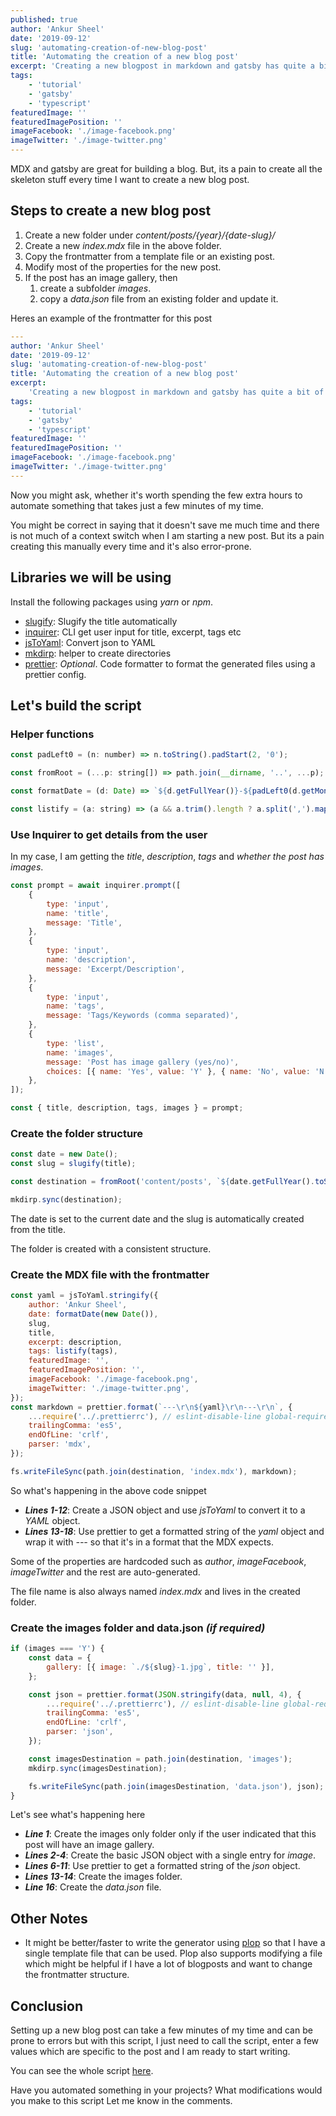 ```yaml
---
published: true
author: 'Ankur Sheel'
date: '2019-09-12'
slug: 'automating-creation-of-new-blog-post'
title: 'Automating the creation of a new blog post'
excerpt: 'Creating a new blogpost in markdown and gatsby has quite a bit of boilerplate. Lets see how to automate it.'
tags:
    - 'tutorial'
    - 'gatsby'
    - 'typescript'
featuredImage: ''
featuredImagePosition: ''
imageFacebook: './image-facebook.png'
imageTwitter: './image-twitter.png'
---
```



MDX and gatsby are great for building a blog. But, its a pain to create all the skeleton stuff every time I want to
create a new blog post.

## Steps to create a new blog post

1. Create a new folder under _content/posts/{year}/{date-slug}/_
1. Create a new _index.mdx_ file in the above folder.
1. Copy the frontmatter from a template file or an existing post.
1. Modify most of the properties for the new post.
1. If the post has an image gallery, then
    1. create a subfolder _images_.
    1. copy a _data.json_ file from an existing folder and update it.

Heres an example of the frontmatter for this post

```yaml
---
author: 'Ankur Sheel'
date: '2019-09-12'
slug: 'automating-creation-of-new-blog-post'
title: 'Automating the creation of a new blog post'
excerpt:
    'Creating a new blogpost in markdown and gatsby has quite a bit of skeleton stuff. Lets see how to automate it.'
tags:
    - 'tutorial'
    - 'gatsby'
    - 'typescript'
featuredImage: ''
featuredImagePosition: ''
imageFacebook: './image-facebook.png'
imageTwitter: './image-twitter.png'
---

```

<Quote quote="Wouldn't it be nice if it could all be generated by a single command?" />

Now you might ask, whether it's worth spending the few extra hours to automate something that takes just a few minutes
of my time.

You might be correct in saying that it doesn't save me much time and there is not much of a context switch when I am
starting a new post. But its a pain creating this manually every time and it's also error-prone.

<Quote quote=" Let's Automate all the things." />

## Libraries we will be using

Install the following packages using _yarn_ or _npm_.

-   [slugify](https://github.com/sindresorhus/slugify): Slugify the title automatically
-   [inquirer](http://npm.im/inquirer): CLI get user input for title, excerpt, tags etc
-   [jsToYaml](https://github.com/alexcrist/json-to-pretty-yaml): Convert json to YAML
-   [mkdirp](https://github.com/substack/node-mkdirp): helper to create directories
-   [prettier](https://github.com/prettier/prettier): _Optional_. Code formatter to format the generated files using a
    prettier config.

## Let's build the script

### Helper functions

```javascript
const padLeft0 = (n: number) => n.toString().padStart(2, '0');

const fromRoot = (...p: string[]) => path.join(__dirname, '..', ...p);

const formatDate = (d: Date) => `${d.getFullYear()}-${padLeft0(d.getMonth() + 1)}-${padLeft0(d.getDate())}`;

const listify = (a: string) => (a && a.trim().length ? a.split(',').map(s => s.trim()) : '');
```

### Use Inquirer to get details from the user

In my case, I am getting the _title_, _description_, _tags_ and _whether the post has images_.

```javascript
const prompt = await inquirer.prompt([
    {
        type: 'input',
        name: 'title',
        message: 'Title',
    },
    {
        type: 'input',
        name: 'description',
        message: 'Excerpt/Description',
    },
    {
        type: 'input',
        name: 'tags',
        message: 'Tags/Keywords (comma separated)',
    },
    {
        type: 'list',
        name: 'images',
        message: 'Post has image gallery (yes/no)',
        choices: [{ name: 'Yes', value: 'Y' }, { name: 'No', value: 'N' }],
    },
]);

const { title, description, tags, images } = prompt;
```

### Create the folder structure

```javascript
const date = new Date();
const slug = slugify(title);

const destination = fromRoot('content/posts', `${date.getFullYear().toString()}`, `${formatDate(date)}-${slug}`);

mkdirp.sync(destination);
```

The date is set to the current date and the slug is automatically created from the title.

The folder is created with a consistent structure.

### Create the MDX file with the frontmatter

```javascript
const yaml = jsToYaml.stringify({
    author: 'Ankur Sheel',
    date: formatDate(new Date()),
    slug,
    title,
    excerpt: description,
    tags: listify(tags),
    featuredImage: '',
    featuredImagePosition: '',
    imageFacebook: './image-facebook.png',
    imageTwitter: './image-twitter.png',
});
const markdown = prettier.format(`---\r\n${yaml}\r\n---\r\n`, {
    ...require('../.prettierrc'), // eslint-disable-line global-require
    trailingComma: 'es5',
    endOfLine: 'crlf',
    parser: 'mdx',
});

fs.writeFileSync(path.join(destination, 'index.mdx'), markdown);
```

So what's happening in the above code snippet

-   **_Lines 1-12_**: Create a JSON object and use _jsToYaml_ to convert it to a _YAML_ object.
-   **_Lines 13-18_**: Use prettier to get a formatted string of the _yaml_ object and wrap it with _---_ so that it's
    in a format that the MDX expects.

Some of the properties are hardcoded such as _author_, _imageFacebook_, _imageTwitter_ and the rest are auto-generated.

The file name is also always named _index.mdx_ and lives in the created folder.

### Create the images folder and data.json _(if required)_

```javascript
if (images === 'Y') {
    const data = {
        gallery: [{ image: `./${slug}-1.jpg`, title: '' }],
    };

    const json = prettier.format(JSON.stringify(data, null, 4), {
        ...require('../.prettierrc'), // eslint-disable-line global-require
        trailingComma: 'es5',
        endOfLine: 'crlf',
        parser: 'json',
    });

    const imagesDestination = path.join(destination, 'images');
    mkdirp.sync(imagesDestination);

    fs.writeFileSync(path.join(imagesDestination, 'data.json'), json);
}
```

Let's see what's happening here

-   **_Line 1_**: Create the images only folder only if the user indicated that this post will have an image gallery.
-   **_Lines 2-4_**: Create the basic JSON object with a single entry for _image_.
-   **_Lines 6-11_**: Use prettier to get a formatted string of the _json_ object.
-   **_Lines 13-14_**: Create the images folder.
-   **_Line 16_**: Create the _data.json_ file.

## Other Notes

-   It might be better/faster to write the generator using [plop](https://github.com/amwmedia/plop) so that I have a
    single template file that can be used. Plop also supports modifying a file which might be helpful if I have a lot of
    blogposts and want to change the frontmatter structure.

## Conclusion

Setting up a new blog post can take a few minutes of my time and can be prone to errors but with this script, I just
need to call the script, enter a few values which are specific to the post and I am ready to start writing.

You can see the whole script
[here](https://github.com/AnkurSheel/ankursheel_website/blob/master/scripts/createNewBlogpost.ts).

Have you automated something in your projects? What modifications would you make to this script Let me know in the
comments.
